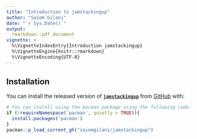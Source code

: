 ```yaml
---
title: "Introduction to jamstackingup"
author: "Saiem Gilani"
date: "`r Sys.Date()`"
output: 
  rmarkdown::pdf_document
vignette: >
  %\VignetteIndexEntry{Introduction jamstackingup}
  %\VignetteEngine{knitr::rmarkdown}
  %\VignetteEncoding{UTF-8}
---
```


## Installation

You can install the released version of [**`jamstackingup`**](https://github.com/saiemgilani/jamstackingup/) from [GitHub](https://github.com/saiemgilani/jamstackingup) with:

```r
# You can install using the pacman package using the following code:
if (!requireNamespace('pacman', quietly = TRUE)){
  install.packages('pacman')
}
pacman::p_load_current_gh("saiemgilani/jamstackingup")
```

